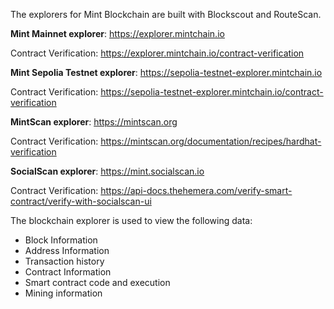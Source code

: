 The explorers for Mint Blockchain are built with Blockscout and RouteScan.

<b>Mint Mainnet explorer</b>: https://explorer.mintchain.io

Contract Verification: https://explorer.mintchain.io/contract-verification

<b>Mint Sepolia Testnet explorer</b>: https://sepolia-testnet-explorer.mintchain.io

Contract Verification: https://sepolia-testnet-explorer.mintchain.io/contract-verification

<b>MintScan explorer</b>: https://mintscan.org

Contract Verification: https://mintscan.org/documentation/recipes/hardhat-verification

<b>SocialScan explorer</b>: https://mint.socialscan.io

Contract Verification: https://api-docs.thehemera.com/verify-smart-contract/verify-with-socialscan-ui

The blockchain explorer is used to view the following data:

* Block Information
* Address Information
* Transaction history
* Contract Information
* Smart contract code and execution
* Mining information